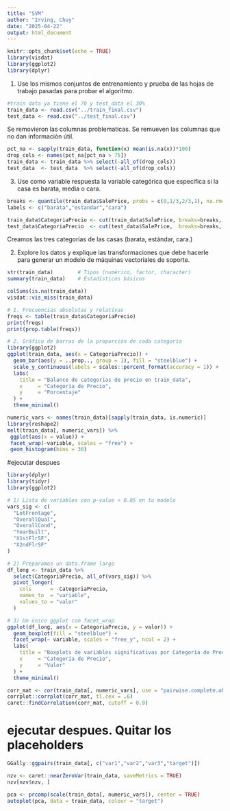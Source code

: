 ```yaml
---
title: "SVM"
author: "Irving, Chuy"
date: "2025-04-22"
output: html_document
---
```


```r
knitr::opts_chunk$set(echo = TRUE)
library(visdat)
library(ggplot2)
library(dplyr)
```

1. Use los mismos conjuntos de entrenamiento y prueba de las hojas de trabajo pasadas para probar el algoritmo. 
```r
#train data ya tiene el 70 y test_data el 30%
train_data <- read.csv("../train_final.csv")
test_data <- read.csv("../test_final.csv")
```
Se removieron las columnas problematicas. Se remueven las columnas que no dan información útil.


```r
pct_na <- sapply(train_data, function(x) mean(is.na(x))*100)
drop_cols <- names(pct_na[pct_na > 75])
train_data <- train_data %>% select(-all_of(drop_cols))
test_data  <- test_data  %>% select(-all_of(drop_cols))
```

3. Use como variable respuesta la variable categórica que especifica si la casa es barata, media o cara.
```r
breaks <- quantile(train_data$SalePrice, probs = c(0,1/3,2/3,1), na.rm=TRUE)
labels <- c("barata","estandar","cara")

train_data$CategoriaPrecio <- cut(train_data$SalePrice, breaks=breaks, labels=labels, include.lowest=TRUE)
test_data$CategoriaPrecio  <- cut(test_data$SalePrice,  breaks=breaks, labels=labels, include.lowest=TRUE)

```
Creamos las tres categorías de las casas (barata, estándar, cara.)

2. Explore los datos y explique las transformaciones que debe hacerle para generar un modelo de máquinas vectoriales de soporte.

```r
str(train_data)        # Tipos (numérico, factor, character)
summary(train_data)    # Estadísticos básicos

```

```r
colSums(is.na(train_data))  
visdat::vis_miss(train_data)

```

```r
# 1. Frecuencias absolutas y relativas
freqs <- table(train_data$CategoriaPrecio)
print(freqs)
print(prop.table(freqs))

# 2. Gráfico de barras de la proporción de cada categoría
library(ggplot2)
ggplot(train_data, aes(x = CategoriaPrecio)) +
  geom_bar(aes(y = ..prop.., group = 1), fill = "steelblue") +
  scale_y_continuous(labels = scales::percent_format(accuracy = 1)) +
  labs(
    title = "Balance de categorías de precio en train_data",
    x     = "Categoría de Precio",
    y     = "Porcentaje"
  ) +
  theme_minimal()

```

```r
numeric_vars <- names(train_data)[sapply(train_data, is.numeric)]
library(reshape2)
melt(train_data[, numeric_vars]) %>%
 ggplot(aes(x = value)) + 
 facet_wrap(~variable, scales = "free") +
 geom_histogram(bins = 30)
```

#ejecutar despues

```r
library(dplyr)
library(tidyr)
library(ggplot2)

# 1) Lista de variables con p‑value < 0.05 en tu modelo
vars_sig <- c(
  "LotFrontage",
  "OverallQual",
  "OverallCond",
  "YearBuilt",
  "X1stFlrSF",
  "X2ndFlrSF"
)

# 2) Preparamos un data.frame largo
df_long <- train_data %>%
  select(CategoriaPrecio, all_of(vars_sig)) %>%
  pivot_longer(
    cols      = -CategoriaPrecio,
    names_to  = "variable",
    values_to = "valor"
  )

# 3) Un único ggplot con facet_wrap
ggplot(df_long, aes(x = CategoriaPrecio, y = valor)) +
  geom_boxplot(fill = "steelblue") +
  facet_wrap(~ variable, scales = "free_y", ncol = 2) +
  labs(
    title = "Boxplots de variables significativas por Categoría de Precio",
    x     = "Categoría de Precio",
    y     = "Valor"
  ) +
  theme_minimal()


```

```r
corr_mat <- cor(train_data[, numeric_vars], use = "pairwise.complete.obs")
corrplot::corrplot(corr_mat, tl.cex = .6)
caret::findCorrelation(corr_mat, cutoff = 0.9)  
```

# ejecutar despues. Quitar los placeholders
```r
GGally::ggpairs(train_data[, c("var1","var2","var3","target")])
```

```r
nzv <- caret::nearZeroVar(train_data, saveMetrics = TRUE)
nzv[nzv$nzv, ]

```

```r
pca <- prcomp(scale(train_data[, numeric_vars]), center = TRUE)
autoplot(pca, data = train_data, colour = "target")

```